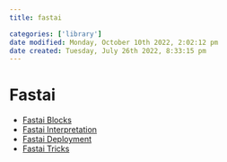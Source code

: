 ```yaml
---
title: fastai

categories: ['library']
date modified: Monday, October 10th 2022, 2:02:12 pm
date created: Tuesday, July 26th 2022, 8:33:15 pm
---
```


# Fastai
- [Fastai Blocks](Fastai%20Blocks.qmd)
- [Fastai Interpretation](Fastai%20Interpretation.qmd)
- [Fastai Deployment](Fastai%20Deployment.qmd)
- [Fastai Tricks](Fastai%20Tricks.qmd)



